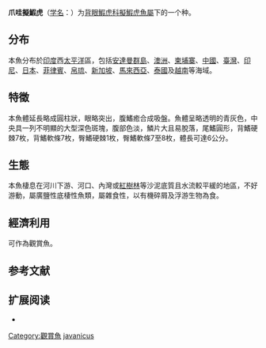 {{Speciesbox
| status = NE
| status_system = IUCN3.1
| taxon = Pseudogobius javanicus
| authority = [[Bleeker|Bleeker]], 1856
| synonyms ={{collapsible list|
*''Gobius chilkensis''<br /><small>Jenkins, 1910</small>
*''Gobius javanicus''<br /><small>Bleeker, 1856</small>
*''Mugilogobius piapensis''<br /><small>Herre, 1927</small>
*''Stigmatogobius javanicus''<br /><small>Bleeker, 1856</small>
*''Vaimosa piapensis''<br /><small>Herre, 1927</small>
 }}
}}

'''爪哇擬鰕虎'''（[[学名|学名]]：{{lang|la|''Pseudogobius javanicus''}}）为[[背眼鰕虎科|背眼鰕虎科]][[擬鰕虎魚屬|擬鰕虎魚屬]]下的一个种。{{r|FishBase|TaiBNET}}

==分布==
本魚分布於[[印度|印度]]西[[太平洋|太平洋]]區，包括[[安達曼群島|安達曼群島]]、[[澳洲|澳洲]]、[[柬埔寨|柬埔寨]]、[[中國|中國]]、[[臺灣|臺灣]]、[[印尼|印尼]]、[[日本|日本]]、[[菲律賓|菲律賓]]、[[帛琉|帛琉]]、[[新加坡|新加坡]]、[[馬來西亞|馬來西亞]]、[[泰國|泰國]]及[[越南|越南]]等海域。{{r|FishBase|TaiBNET}}

==特徵==
本魚體延長略成圓柱狀，眼略突出，腹鰭癒合成吸盤。魚體呈略透明的青灰色，中央具一列不明顯的大型深色斑塊，腹部色淡，鱗片大且易脫落，尾鰭圓形，背鰭硬棘7枚，背鰭軟條7枚，臀鰭硬棘1枚，臀鰭軟條7至8枚，體長可達6公分。{{r|FishBase|TaiBNET}}

==生態==
本魚棲息在河川下游、河口、內灣或[[紅樹林|紅樹林]]等沙泥底質且水流較平緩的地區，不好游動，屬廣鹽性底棲性魚類，屬雜食性，以有機碎屑及浮游生物為食。{{r|FishBase|TaiBNET}}

==經濟利用==
可作為觀賞魚。{{r|FishBase|TaiBNET}}

== 参考文献 ==
{{reflist|refs=
<ref name="FishBase">{{FishBase_species|genus=Pseudogobius|species=javanicus|year=2011|month=12}}</ref>
<ref name="TaiBNET">{{TaiBNET| zh=爪哇擬鰕虎 | id=381833 | binomial=Pseudogobius javanicus | authority=Bleeker, 1856 | var= | accessdate=2013-01-24}}</ref>
}}
== 扩展阅读 ==
*{{wikispecies-inline|Pleurosicya mossambica|爪哇擬鰕虎鱼}}
{{taxonbar}}

{{鰕虎目小作品}}
[[Category:觀賞魚|Category:觀賞魚]]
[[Category:擬鰕虎屬|javanicus]]